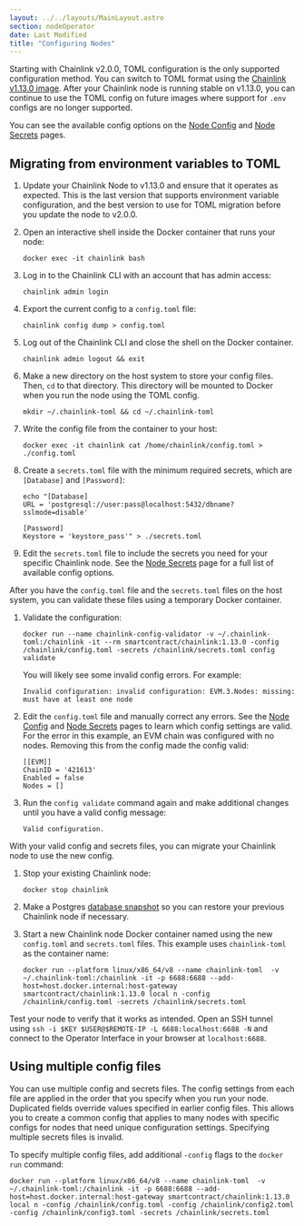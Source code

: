 ```yaml
---
layout: ../../layouts/MainLayout.astro
section: nodeOperator
date: Last Modified
title: "Configuring Nodes"
---
```


Starting with Chainlink v2.0.0, TOML configuration is the only supported configuration method. You can switch to TOML format using the [Chainlink v1.13.0 image](https://hub.docker.com/r/smartcontract/chainlink/tags). After your Chainlink node is running stable on v1.13.0, you can continue to use the TOML config on future images where support for `.env` configs are no longer supported.

You can see the available config options on the [Node Config](/chainlink-nodes/v2/node-config) and [Node Secrets](/chainlink-nodes/v2/secrets-config) pages.

## Migrating from environment variables to TOML

1. Update your Chainlink Node to v1.13.0 and ensure that it operates as expected. This is the last version that supports environment variable configuration, and the best version to use for TOML migration before you update the node to v2.0.0.

1. Open an interactive shell inside the Docker container that runs your node:

   ```shell
   docker exec -it chainlink bash
   ```

1. Log in to the Chainlink CLI with an account that has admin access:

   ```shell
   chainlink admin login
   ```

1. Export the current config to a `config.toml` file:

   ```shell
   chainlink config dump > config.toml
   ```

1. Log out of the Chainlink CLI and close the shell on the Docker container.

   ```shell
   chainlink admin logout && exit
   ```

1. Make a new directory on the host system to store your config files. Then, `cd` to that directory. This directory will be mounted to Docker when you run the node using the TOML config.

   ```shell
   mkdir ~/.chainlink-toml && cd ~/.chainlink-toml
   ```

1. Write the config file from the container to your host:

   ```shell
   docker exec -it chainlink cat /home/chainlink/config.toml > ./config.toml
   ```

1. Create a `secrets.toml` file with the minimum required secrets, which are `[Database]` and `[Password]`:

   ```shell
   echo "[Database]
   URL = 'postgresql://user:pass@localhost:5432/dbname?sslmode=disable'

   [Password]
   Keystore = 'keystore_pass'" > ./secrets.toml
   ```

1. Edit the `secrets.toml` file to include the secrets you need for your specific Chainlink node. See the [Node Secrets](/chainlink-nodes/v2/secrets-config) page for a full list of available config options.

After you have the `config.toml` file and the `secrets.toml` files on the host system, you can validate these files using a temporary Docker container.

1. Validate the configuration:

   ```shell
   docker run --name chainlink-config-validator -v ~/.chainlink-toml:/chainlink -it --rm smartcontract/chainlink:1.13.0 -config /chainlink/config.toml -secrets /chainlink/secrets.toml config validate
   ```

   You will likely see some invalid config errors. For example:

   ```shell
   Invalid configuration: invalid configuration: EVM.3.Nodes: missing: must have at least one node
   ```

1. Edit the `config.toml` file and manually correct any errors. See the [Node Config](/chainlink-nodes/v2/node-config) and [Node Secrets](/chainlink-nodes/v2/secrets-config) pages to learn which config settings are valid. For the error in this example, an EVM chain was configured with no nodes. Removing this from the config made the config valid:

   ```
   [[EVM]]
   ChainID = '421613'
   Enabled = false
   Nodes = []
   ```

1. Run the `config validate` command again and make additional changes until you have a valid config message:

   ```shell
   Valid configuration.
   ```

With your valid config and secrets files, you can migrate your Chainlink node to use the new config.

1. Stop your existing Chainlink node:

   ```shell
   docker stop chainlink
   ```

1. Make a Postgres [database snapshot](https://www.postgresql.org/docs/current/backup-file.html) so you can restore your previous Chainlink node if necessary.

1. Start a new Chainlink node Docker container named using the new `config.toml` and `secrets.toml` files. This example uses `chainlink-toml` as the container name:

   ```shell
   docker run --platform linux/x86_64/v8 --name chainlink-toml  -v ~/.chainlink-toml:/chainlink -it -p 6688:6688 --add-host=host.docker.internal:host-gateway smartcontract/chainlink:1.13.0 local n -config /chainlink/config.toml -secrets /chainlink/secrets.toml
   ```

Test your node to verify that it works as intended. Open an SSH tunnel using `ssh -i $KEY $USER@$REMOTE-IP -L 6688:localhost:6688 -N` and connect to the Operator Interface in your browser at `localhost:6688`.

## Using multiple config files

You can use multiple config and secrets files. The config settings from each file are applied in the order that you specify when you run your node. Duplicated fields override values specified in earlier config files. This allows you to create a common config that applies to many nodes with specific configs for nodes that need unique configuration settings. Specifying multiple secrets files is invalid.

To specify multiple config files, add additional `-config` flags to the `docker run` command:

```shell
docker run --platform linux/x86_64/v8 --name chainlink-toml  -v ~/.chainlink-toml:/chainlink -it -p 6688:6688 --add-host=host.docker.internal:host-gateway smartcontract/chainlink:1.13.0 local n -config /chainlink/config.toml -config /chainlink/config2.toml -config /chainlink/config3.toml -secrets /chainlink/secrets.toml
```
